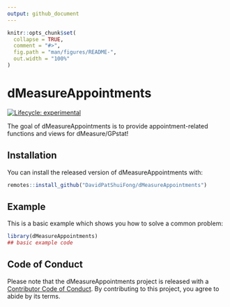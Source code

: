 ```yaml
---
output: github_document
---
```


<!-- README.md is generated from README.Rmd. Please edit that file -->

```r
knitr::opts_chunk$set(
  collapse = TRUE,
  comment = "#>",
  fig.path = "man/figures/README-",
  out.width = "100%"
)
```
# dMeasureAppointments

<!-- badges: start -->
[![Lifecycle: experimental](https://img.shields.io/badge/lifecycle-experimental-orange.svg)](https://www.tidyverse.org/lifecycle/#experimental)
<!-- badges: end -->

The goal of dMeasureAppointments is to provide appointment-related functions and views for dMeasure/GPstat!

## Installation

You can install the released version of dMeasureAppointments with:

``` r
remotes::install_github("DavidPatShuiFong/dMeasureAppointments")
```

## Example

This is a basic example which shows you how to solve a common problem:

```r
library(dMeasureAppointments)
## basic example code
```


## Code of Conduct
  
Please note that the dMeasureAppointments project is released with a [Contributor Code of Conduct](https://contributor-covenant.org/version/2/0/CODE_OF_CONDUCT.html). By contributing to this project, you agree to abide by its terms.
